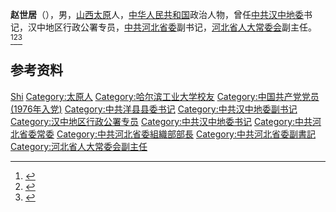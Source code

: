 {{Otheruses|other=名为赵世居的其他人物|赵世居}}

'''赵世居'''（{{bd|1944年|3月}}），男，[[山西|山西]][[太原|太原]]人，[[中华人民共和国|中华人民共和国]]政治人物，曾任[[中共汉中地委|中共汉中地委]]书记，汉中地区行政公署专员，[[中共河北省委|中共河北省委]]副书记，[[河北省人大常委会|河北省人大常委会]]副主任。<ref>{{Cite book|title=中华人民共和国职官志|author=何虎生, 李耀东, 向常福主编|publisher=中国社会出版社|year=2003|isbn=9787800883934|location=北京|pages=}}</ref><ref>{{Cite web|title=赵世居——陕西省第五期英才人物|url=http://www.sxycwyh.com/ycrw/ztyc/zsjsxsdwqycrw.html|accessdate=2020-08-11|work=陕西省英才委员会}}</ref><ref>{{Cite web|title=赵世居|url=http://www.china.com.cn/zhuanti2005/txt/2006-02/15/content_5223186.htm|accessdate=2020-08-11|work=中国网}}</ref>

== 参考资料 ==
{{reflist}}

{{中国人物小作品}}
{{中华人民共和国汉中市正职领导人}}

{{Authority control}}
{{DEFAULTSORT:Zhao赵}}
[[Category:赵姓|Shi]]
[[Category:太原人|Category:太原人]]
[[Category:哈尔滨工业大学校友|Category:哈尔滨工业大学校友]]
[[Category:中国共产党党员_(1976年入党)|Category:中国共产党党员 (1976年入党)]]
[[Category:中共洋县县委书记|Category:中共洋县县委书记]]
[[Category:中共汉中地委副书记|Category:中共汉中地委副书记]]
[[Category:汉中地区行政公署专员|Category:汉中地区行政公署专员]]
[[Category:中共汉中地委书记|Category:中共汉中地委书记]]
[[Category:中共河北省委常委|Category:中共河北省委常委]]
[[Category:中共河北省委組織部部長|Category:中共河北省委組織部部長]]
[[Category:中共河北省委副書記|Category:中共河北省委副書記]]
[[Category:河北省人大常委会副主任|Category:河北省人大常委会副主任]]